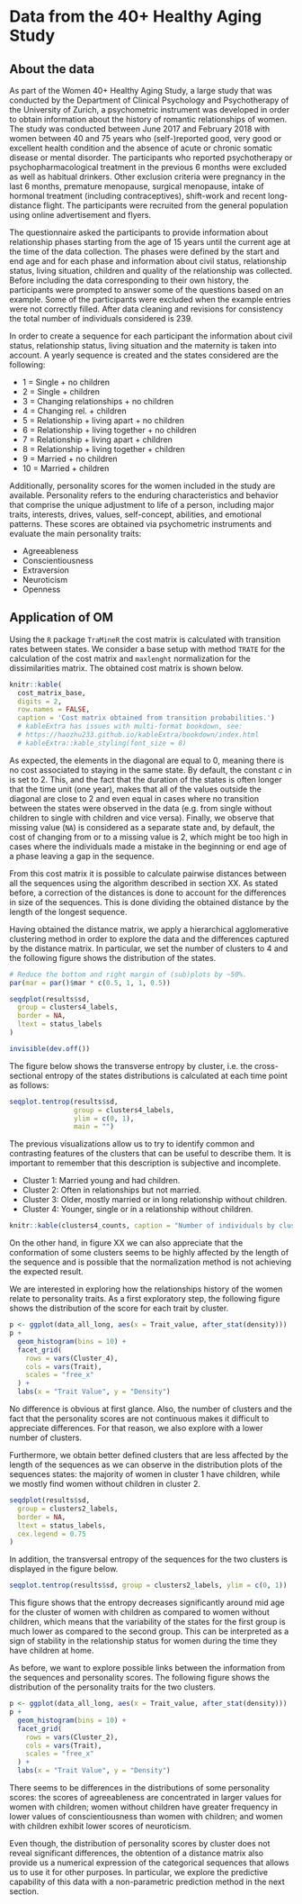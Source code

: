 # Data from the 40+ Healthy Aging Study


## About the data

As part of the Women 40+ Healthy Aging Study, a large study that was conducted by the Department of Clinical Psychology and Psychotherapy of the University of Zurich, a psychometric instrument was developed in order to obtain information about the history of romantic relationships of women. The study was conducted between June 2017 and February 2018 with women between 40 and 75 years who (self-)reported good, very good or excellent health condition and the absence of acute or chronic somatic disease or mental disorder. The participants who reported psychotherapy or psychopharmacological treatment in the previous 6 months were excluded as well as habitual drinkers. Other exclusion criteria were pregnancy in the last 6 months, premature menopause, surgical menopause, intake of hormonal treatment (including contraceptives), shift-work and recent long-distance flight. The participants were recruited from the general population using online advertisement and flyers.

The questionnaire asked the participants to provide information about relationship phases starting from the age of 15 years until the current age at the time of the data collection. The phases were defined by the start and end age and for each phase and information about civil status, relationship status, living situation, children and quality of the relationship was collected. Before including the data corresponding to their own history, the participants were prompted to answer some of the questions based on an example. Some of the participants were excluded when the example entries were not correctly filled. After data cleaning and revisions for consistency the total number of individuals considered is 239.

In order to create a sequence for each participant the information about civil status, relationship status, living situation and the maternity is taken into account. A yearly sequence is created and the states considered are the following:

- 1 = Single + no children
- 2 = Single + children
- 3 = Changing relationships + no children
- 4 = Changing rel. + children
- 5 = Relationship + living apart + no children
- 6 = Relationship + living together + no children 
- 7 = Relationship + living apart + children
- 8 = Relationship + living together + children
- 9 = Married + no children
- 10 = Married + children

Additionally, personality scores for the women included in the study are available. Personality refers to the enduring characteristics and behavior that comprise the unique adjustment to life of a person, including major traits, interests, drives, values, self-concept, abilities, and emotional patterns. These scores are obtained via psychometric instruments and evaluate the main personality traits:

- Agreeableness
- Conscientiousness 
- Extraversion
- Neuroticism
- Openness


## Application of OM

Using the `R` package `TraMineR` the cost matrix is calculated with transition rates between states. We consider a base setup with method `TRATE` for the calculation of the cost matrix and `maxlenght` normalization for the dissimilarities matrix. The obtained cost matrix is shown below.

```r
knitr::kable(
  cost_matrix_base,
  digits = 2,
  row.names = FALSE,
  caption = 'Cost matrix obtained from transition probabilities.')
  # kableExtra has issues with multi-format bookdown, see:
  # https://haozhu233.github.io/kableExtra/bookdown/index.html
  # kableExtra::kable_styling(font_size = 8)
```

As expected, the elements in the diagonal are equal to 0, meaning there is no cost associated to staying in the same state. By default, the constant $c$ in \ref{eq:transition} is set to 2. This, and the fact that the duration of the states is often longer that the time unit (one year), makes that all of the values outside the diagonal are close to 2 and even equal in cases where no transition between the states were observed in the data (e.g. from single without children to single with children and vice versa). Finally, we observe that missing value (`NA`) is considered as a separate state and, by default, the cost of changing from or to a missing value is 2, which might be too high in cases where the individuals made a mistake in the beginning or end age of a phase leaving a gap in the sequence.

From this cost matrix it is possible to calculate pairwise distances between all the sequences using the algorithm described in section XX. As stated before, a correction of the distances is done to account for the differences in size of the sequences. This is done dividing the obtained distance by the length of the longest sequence. 

Having obtained the distance matrix, we apply a hierarchical agglomerative clustering method in order to explore the data and the differences captured by the distance matrix. In particular, we set the number of clusters to 4 and the following figure shows the distribution of the states.

```r
# Reduce the bottom and right margin of (sub)plots by ~50%.
par(mar = par()$mar * c(0.5, 1, 1, 0.5))

seqdplot(results$sd,
  group = clusters4_labels,
  border = NA,
  ltext = status_labels
)

invisible(dev.off())
```

The figure below shows the transverse entropy by cluster, i.e. the cross-sectional entropy of the states distributions is calculated at each time point as follows:

\begin{equation}
\label{eq:entropy}
h(f_1, \dots, f_n) = - \sum_{i = 1}^n f_i \log(f_i).
\end{equation}

```r
seqplot.tentrop(results$sd, 
                group = clusters4_labels, 
                ylim = c(0, 1),
                main = "")
```

The previous visualizations allow us to try to identify common and contrasting features of the clusters that can be useful to describe them. It is important to remember that this description is subjective and incomplete.

- Cluster 1: Married young and had children.
- Cluster 2: Often in relationships but not married.
- Cluster 3: Older, mostly married or in long relationship without children.
- Cluster 4: Younger, single or in a relationship without children.

```r
knitr::kable(clusters4_counts, caption = "Number of individuals by cluster.")
```

On the other hand, in figure XX we can also appreciate that the conformation of some clusters seems to be highly affected by the length of the sequence and is possible that the normalization method is not achieving the expected result.

We are interested in exploring how the relationships history of the women relate to personality traits.  As a first exploratory step, the following figure shows the distribution of the score for each trait by cluster. 

```r
p <- ggplot(data_all_long, aes(x = Trait_value, after_stat(density)))
p +
  geom_histogram(bins = 10) +
  facet_grid(
    rows = vars(Cluster_4),
    cols = vars(Trait),
    scales = "free_x"
  ) +
  labs(x = "Trait Value", y = "Density")
```

No difference is obvious at first glance. Also, the number of clusters and the fact that the personality scores are not continuous makes it difficult to appreciate differences. For that reason, we also explore with a lower number of clusters. 

Furthermore, we obtain better defined clusters that are less affected by the length of the sequences as we can observe in the distribution plots of the sequences states: the majority of women in cluster 1 have children, while we mostly find women without children in cluster 2.

```r
seqdplot(results$sd,
  group = clusters2_labels,
  border = NA,
  ltext = status_labels,
  cex.legend = 0.75
)
```

In addition, the transversal entropy of the sequences for the two clusters is displayed in the figure below.

```r
seqplot.tentrop(results$sd, group = clusters2_labels, ylim = c(0, 1))
```

This figure shows that the entropy decreases significantly around mid age for the cluster of women with children as compared to women without children, which means that the variability of the states for the first group is much lower as compared to the second group. This can be interpreted as a sign of stability in the relationship status for women during the time they have children at home.

As before, we  want to explore possible links between the information from the sequences and personality scores. The following figure shows the distribution of the personality traits for the two clusters.

```r
p <- ggplot(data_all_long, aes(x = Trait_value, after_stat(density)))
p +
  geom_histogram(bins = 10) +
  facet_grid(
    rows = vars(Cluster_2),
    cols = vars(Trait),
    scales = "free_x"
  ) +
  labs(x = "Trait Value", y = "Density")
```

There seems to be differences in the distributions of some personality scores: the scores of agreeableness are concentrated in larger values for women with children; women without children have greater frequency in lower values of conscientiousness than women with children; and women with children exhibit lower scores of neuroticism. 

Even though, the distribution of personality scores by cluster does not reveal significant differences, the obtention of a distance matrix also provide us a numerical expression of the categorical sequences that allows us to use it for other purposes. In particular, we explore the predictive capability of this data with a non-parametric prediction method in the next section.
